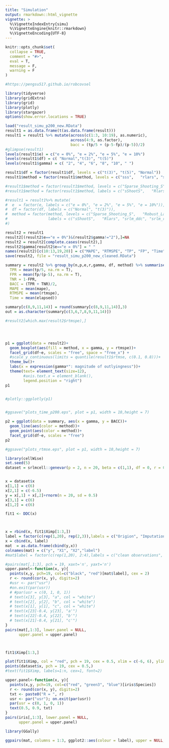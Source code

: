 ```yaml
---
title: "Simulation"
output: rmarkdown::html_vignette
vignette: >
  %\VignetteIndexEntry{simu}
  %\VignetteEngine{knitr::rmarkdown}
  %\VignetteEncoding{UTF-8}
---
```


```r
knitr::opts_chunk$set(
  collapse = TRUE,
  comment = "#>",
  eval = T,
  message = F, 
  warning = F
)

#https://pengsu517.github.io/robcovsel
```

```r
library(tidyverse)
library(gridExtra)
library(grid)
library(plotly)
library(stargazer)
options(show.error.locations = TRUE)
```


```r
load("result_simu_p200_new.RData")
result1 = as.data.frame(t(as.data.frame(result)))
result1 = result1 %>% mutate(across(c(1:3, 10:19), as.numeric), 
                             across(4:9, as.factor),
                             bacc = (tp/5 + (p-5-fp)/(p-5))/2)
#glimpse(result1)
levels(result1$e) = c("e = 0%", "e = 2%", "e = 5%", "e = 10%")
levels(result1$df) = c( "Normal","t(3)", "t(5)")
levels(result1$gamma) = c( "2", "4", "6", "8", "10", " ")

result1$df = factor(result1$df, levels = c("t(3)", "t(5)", "Normal"))
result1$method = factor(result1$method, levels = c("sss",   "rlars", "smddcrow", "smddccell", "smrlarsrow", "smrlarscell"))

#result1$method = factor(result1$method, levels = c("Sparse_Shooting_S",   "Robust_Lars", "Sparse_M_DDC", "Sparse_M_Rlars"))
#result1$method = factor(result1$method, labels = c("sShootS",   "Rlars", "srlm_ddc", "srlm_rlars") ) 

#result1 = result1%>% mutate(
#  e  = factor(e, labels = c("e = 0%", "e = 2%", "e = 5%", "e = 10%")),
#  df = factor(df, labels = c("Normal", "t(3)")),
#  method = factor(method, levels = c("Sparse_Shooting_S",   "Robust_Lars", "Sparse_M_DDC", "Sparse_M_Rlars"),
#                  labels = c("sShootS",   "Rlars", "srlm_ddc", "srlm_rlars"))
#)

```


```r
result2 = result1
result2[(result2$e=="e = 0%")&(result2$gamma!="2"),]=NA
result2 = result2[complete.cases(result2),]
result2$gamma[result2$e=="e = 0%"] = " "
names(result2)[c(10:13,19,20)] = c("MAPE", "RTMSPE", "TP", "FP", "Time", "BACC")
save(result2, file = "result_simu_p200_new_cleaned.RData")
```


```r

summary = result2 %>% group_by(n,p,e,r,gamma, df, method) %>% summarise(
  TPR = mean(tp/5, na.rm = T),
  FPR = mean(fp/(p-5), na.rm = T),
  TNR = 1-FPR,
  BACC = (TPR + TNR)/2,
  MAPE = mean(mape), 
  RTMSPE = mean(rtmspe),
  Time = mean(elapsed))

summary[c(8,9,11,14)] = round(summary[c(8,9,11,14)],3)
out = as.character(summary[c(3,6,7,8,9,11,14)])  
```


```r

#result2[which.max(result2$rtmspe),] 




p1 = ggplot(data = result2)+
  geom_boxplot(aes(fill = method, x = gamma, y = rtmspe))+
  facet_grid(df~e, scales = "free", space = "free_x") +
  #scale_y_continuous(limits = quantile(result1$rtmse, c(0.1, 0.8)))+
  theme_bw()+
  labs(x = expression(gamma*": magnitude of outlyingness"))+
  theme(text= element_text(size=12), 
        #axis.text.x = element_blank(),
        legend.position = "right")
p1


#plotly::ggplotly(p1)


#ggsave("plots_time_p200.eps", plot = p1, width = 10,height = 7)
```


```r

p2 = ggplot(data = summary, aes(x = gamma, y = BACC))+
  geom_line(aes(color = method))+ 
  geom_point(aes(color = method))+
  facet_grid(df~e, scales = "free") 
p2

#ggsave("plots_rtmse.eps", plot = p1, width = 10,height = 7)
```





```r
library(cellWise)
set.seed(5)
dataset = srlmcell::genevar(p = 2, n = 20, beta = c(1,1), df = 0, r = 0, e = 0)


x = dataset$x
x[1,1] = c(6)
x[2,1] = c(-6.5)
y = x[,1] + x[,2]+rnorm(n = 20, sd = 0.5)
x[3,1] = c(6)
x[1,2] = c(6)

fit1 <- DDC(x)



x = rbind(x, fit1$Ximp[1:3,])
label = factor(c(rep(1,20), rep(2,3)),labels = c("Origion", "Imputation"))
x = cbind(x, label)
mat  = as.data.frame(cbind(y,x))
colnames(mat) = c("y", "X1", "X2","label")
#mat$label = factor(c(rep(1,20), 2:4),labels = c("clean observations", "Point a", "Point b", "Point c"))

#pairs(mat[,1:3], pch = 19, xaxt='n', yaxt='n')
upper.panel<-function(x, y){
  points(x,y, pch=19, col=c("black", "red")[mat$label], cex = 2)
  r <- round(cor(x, y), digits=2)
  #usr <- par("usr")
  #on.exit(par(usr))
  # #par(usr = c(0, 1, 0, 1))
  # text(x[3], y[3], "a", col = "white")
  # text(x[2], y[2], "b", col = "white")
  # text(x[1], y[1], "c", col = "white")
  # text(x[23]-0.4, y[23], "a'")
  # text(x[22]-0.4, y[22], "b'")
  # text(x[21]-0.4, y[21], "c'")
}
pairs(mat[,1:3], lower.panel = NULL, 
      upper.panel = upper.panel)



fit1$Ximp[1:3,]
```

```r
plot(fit1$Ximp, col = "red", pch = 19, cex = 0.5, xlim = c(-6, 6), ylim = c(-6, 6), font = 1)
points(dataset$x, pch = 19, cex = 0.5,)
#text(fit1$Ximp, labels=1:n, cex=1, font=2)
```


```r
upper.panel<-function(x, y){
  points(x,y, pch=19, col=c("red", "green3", "blue")[iris$Species])
  r <- round(cor(x, y), digits=2)
  txt <- paste0("R = ", r)
  usr <- par("usr"); on.exit(par(usr))
  par(usr = c(0, 1, 0, 1))
  text(0.5, 0.9, txt)
}
pairs(iris[,1:3], lower.panel = NULL, 
      upper.panel = upper.panel)
```


```r
library(GGally)

ggpairs(mat, columns = 1:3, ggplot2::aes(colour = label), upper = NULL, , axisLabels="none") 
```



